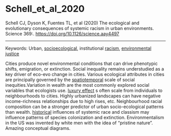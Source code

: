# Schell_et_al_2020

Schell CJ, Dyson K, Fuentes TL, et al (2020) The ecological and evolutionary consequences of systemic racism in urban environments. Science 369:. <https://doi.org/10.1126/science.aay4497>


---

Keywords: Urban, [socioecological](../topics/Socioecological.qmd), institutional [racism](../topics/Racism.qmd), [environmental justice](../topics/EnvironmentalJustice.qmd)	 

Cities produce novel environmental conditions that can drive phenotypic shifts, emigration, or extinction. Social inequality remains understudied as a key driver of eco-evo change in cities. Various ecological attributes in cities are principally governed by the [spatiotemporal](../topics/Spatiotemporal.qmd) scale of social inequities.Variation in wealth are the most commonly explored social variables that ecologists use. [luxury effect](../topics/LuxuryEffect.qmd) s often scale from individuals to neighbourhoods to cities. Highly urbanized landscapes can have negative income-richness relationships due to high rises, etc.  Neighbourhood racial composition can be a stronger predictor of urban socio-ecological patterns than wealth. [historical](../topics/Historical.qmd) influences of systemic race and classism may influence patterns of species colonization and extinction. Environmentalism in the US was invented by white men with the idea of "pristine nature". Amazing conceptual diagrams.

